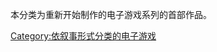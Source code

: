 {{Distinguish|Category:重製電子遊戲}}
本分类为重新开始制作的电子游戏系列的首部作品。

[[Category:依叙事形式分类的电子游戏|Category:依叙事形式分类的电子游戏]]